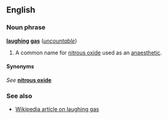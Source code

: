 ==English==
===Noun phrase===
'''[[laughing]] [[gas]]''' (''[[uncountable]]'')

#A common name for [[nitrous oxide]] used as an [[anaesthetic]].

====Synonyms====
''See'' '''[[nitrous oxide]]'''

===See also===
*[[w:laughing gas|Wikipedia article on laughing gas]]